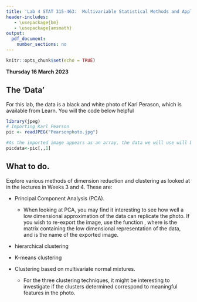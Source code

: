 ```yaml
---
title: 'Lab 4 STAT 315-463:  Multivariable Statistical Methods and Applications'
header-includes:
   - \usepackage{bm}
   - \usepackage{amsmath}
output: 
  pdf_document:
    number_sections: no
---
```


```r
knitr::opts_chunk$set(echo = TRUE)
```

**Thursday 16 March 2023**  
\vspace{5 mm}

## The 'Data'

For this lab, the data is a black and white photo of Karl Perason, which is available from Learn. You will the code below helpful 

```r
library(jpeg)
# Importing Karl Pearson
pic <- readJPEG("Pearsonphoto.jpg")

#As the imported image appears as an array, the data we will use will be the first part of the array 
picdata<-pic[,,1]
```


## What to do.

Explore various methods of dimension reduction and clustering as looked at in the lectures in Weeks 3 and  4. These are:

- Principal Component Analysis (PCA). 

  - When looking at PCA, you may find it interesting to see how well a low dimensional approximation of the data can replicate the photo. If you wish to re-export the image, use the function \texttt{writeJPEG(lddata, target="ldimage.jpeg", quality=1)}, where \texttt{lddata} is the matrix containing the low dimensional representation of the data, and \texttt{ldimage.jpeg} is the name of the exported image.

- hierarchical clustering 
- K-means clustering
 - Clustering based on multivariate normal mixtures.  

    - For the three clustering techniques, it might be interesting to investigate if the clusters determined correspond to meaningful features in the photo.

